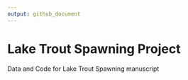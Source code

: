 ```yaml
---
output: github_document
---
```


# Lake Trout Spawning Project

Data and Code for Lake Trout Spawning manuscript 
